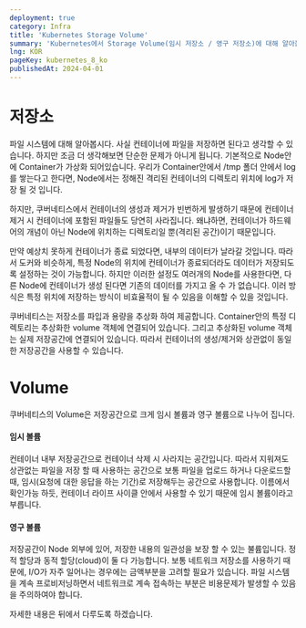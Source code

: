 ```yaml
---
deployment: true
category: Infra
title: 'Kubernetes Storage Volume'
summary: 'Kubernetes에서 Storage Volume(임시 저장소 / 영구 저장소)에 대해 알아봅시다.'
lng: KOR
pageKey: kubernetes_8_ko
publishedAt: 2024-04-01
---
```


# 저장소

파일 시스템에 대해 알아봅시다.
사실 컨테이너에 파일을 저장하면 된다고 생각할 수 있습니다.
하지만 조금 더 생각해보면 단순한 문제가 아니게 됩니다.
기본적으로 Node안에 Container가 가상화 되어있습니다.
우리가 Container안에서 /tmp 폴더 안에서 log를 쌓는다고 한다면,
Node에서는 정해진 격리된 컨테이너의 디렉토리 위치에 log가 저장 될 것 입니다.



하지만, 쿠버네티스에서 컨테이너의 생성과 제거가 빈번하게 발생하기 때문에
컨테이너 제거 시 컨테이너에 포함된 파일들도 당연히 사라집니다.
왜냐하면, 컨테이너가 하드웨어의 개념이 아닌 Node에 위치하는 디렉토리일 뿐(격리된 공간)이기 때문입니다.



만약 예상치 못하게 컨테이너가 종료 되었다면, 내부의 데이터가 날라갈 것입니다.
따라서 도커와 비슷하게, 특정 Node의 위치에 컨테이너가 종료되더라도 데이터가 저장되도록 설정하는 것이 가능합니다.
하지만 이러한 설정도 여러개의 Node를 사용한다면, 다른 Node에 컨테이너가 생성 된다면 기존의 데이터를 가지고 올 수 가 없습니다.
이러 방식은 특정 위치에 저장하는 방식이 비효율적이 될 수 있음을 이해할 수 있을 것입니다.



쿠버네티스는 저장소를 파입과 용량을 추상화 하여 제공합니다.
Container안의 특정 디렉토리는 추상화한 volume 객체에 연결되어 있습니다.
그리고 추상화된 volume 객체는 실제 저장공간에 연결되어 있습니다.
따라서 컨테이너의 생성/제거와 상관없이 동일한 저장공간을 사용할 수 있습니다.




# Volume

쿠버네티스의 Volume은 저장공간으로 크게 <codeline>임시 볼륨</codeline>과 <codeline>영구 볼륨</codeline>으로 나누어 집니다.



#### 임시 볼륨

컨테이너 내부 저장공간으로 컨테이너 삭제 시 사라지는 공간입니다.
따라서 지워져도 상관없는 파일을 저장 할 때 사용하는 공간으로 보통 파일을 업로드 하거나 다운로드할 때,
임시(요청에 대한 응답을 하는 기간)로 저장해두는 공간으로 사용합니다.
이름에서 확인가능 하듯, 컨테이너 라이프 사이클 안에서 사용할 수 있기 때문에 임시 볼륨이라고 부릅니다.



#### 영구 볼륨

저장공간이 Node 외부에 있어, 저장한 내용의 일관성을 보장 할 수 있는 불륨입니다.
정적 할당과 동적 할당(cloud)이 둘 다 가능합니다.
보통 네트워크 저장소를 사용하기 때문에, I/O가 자주 일어나는 경우에는 금액부분을 고려할 필요가 있습니다.
파일 시스템을 계속 프로비저닝하면서 네트워크로 계속 접속하는 부분은 비용문제가 발생할 수 있음을 주의하여야 합니다.

자세한 내용은 뒤에서 다루도록 하겠습니다.
